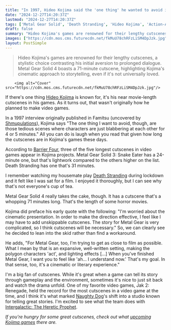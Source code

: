```yaml
---
title: "In 1997, Hideo Kojima said the 'one thing' he wanted to avoid in Metal Gear Solid was 'tedious' cutscenes with characters 'blabbering at each other for 4 or 5 minutes'"
date: "2024-12-27T14:20:37Z"
lastmod: "2024-12-27T14:20:37Z"
tags: ['Metal Gear Solid', 'Death Stranding', 'Hideo Kojima', 'Action-Adventure', 'Cutscenes', 'PlayStation', 'Video Games']
draft: false
summary: "Hideo Kojima's games are renowned for their lengthy cutscenes, a stylistic choice contrasting his initial aversion to prolonged dialogue.  Metal Gear Solid 4 boasts a 71-minute cutscene, highlighting Kojima's cinematic approach to storytelling, even if it's not universally loved."
images: ["https://cdn.mos.cms.futurecdn.net/fkMuU78chRFzLiSM4DpJzk.jpg"]
layout: PostSimple
---
```

> Hideo Kojima's games are renowned for their lengthy cutscenes, a stylistic choice contrasting his initial aversion to prolonged dialogue.  Metal Gear Solid 4 boasts a 71-minute cutscene, highlighting Kojima's cinematic approach to storytelling, even if it's not universally loved.


        <img alt="Cover" src="https://cdn.mos.cms.futurecdn.net/fkMuU78chRFzLiSM4DpJzk.jpg"/>
        
If there's one thing [Hideo Kojima](https://www.gamesradar.com/tag/hideo-kojima/) is known for, it's his near movie-length cutscenes in his games. As it turns out, that wasn't originally how he planned to make video games.

In a 1997 interview originally published in Famitsu (uncovered by [<u>Shmupulations</u>](https://shmuplations.com/metalgearsolid1997/)), Kojima says "The one thing I want to avoid, though, are those tedious scenes where characters are just blabbering at each other for 4 or 5 minutes." All you can do is laugh when you read that given how long the cutscenes are in Kojima's games these days.

According to [<u>Barrier Four</u>](https://barrierfour.us/longest-cutscenes-in-video-games-history/), three of the five longest cutscenes in video games appear in Kojima projects. Metal Gear Solid 3: Snake Eater has a 24-minute one, but that's lightwork compared to the others higher on the list. Death Stranding has one that's 31 minutes.

I remember watching my housemate play [Death Stranding](https://www.gamesradar.com/death-stranding-review/) during lockdown and it felt like I was sat for a film. I enjoyed it thoroughly, but I can see why that's not everyone's cup of tea.

Metal Gear Solid 4 really takes the cake, though. It has a cutscene that's a whopping 71 minutes long. That's the length of some horror movies.

Kojima did preface his early quote with the following: "I'm worried about the cinematic presentation. In order to make the direction effective, I feel like I may have to add unskippable cutscenes. The story for Metal Gear is very complicated, so I think cutscenes will be necessary." So, we can clearly see he decided to lean into the skid rather than find a workaround.

He adds, "For Metal Gear, too, I'm trying to get as close to film as possible. What I mean by that is an expansive, well-written setting, making the polygon characters 'act', and lighting effects [...] When you've finished Metal Gear, I want you to feel like 'ah… I understand now.' That's my goal. In that sense, too, it's a cinematic or literary experience."

I'm a big fan of cutscenes. While it's great when a game can tell its story through gameplay and the environment, sometimes it's nice to just sit back and watch the drama unfold. One of my favorite video games, Jak 2: Renegade, held the record for the most cutscenes in a video game at the time, and I think it's what marked [Naughty Dog](https://www.gamesradar.com/tag/naughty-dog/)'s shift into a studio known for telling great stories. I'm excited to see what the team does with [<u>Intergalactic: The Heretic Prophet</u>](https://www.gamesradar.com/games/adventure/intergalactic-the-heretic-prophet-guide/).

*If you're hungry for some great cutscenes, check out what *[<u><em>upcoming Kojima games</em></u>](https://www.gamesradar.com/games/upcoming-hideo-kojima-games/)* there are.*
        